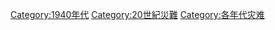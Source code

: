 [[Category:1940年代|Category:1940年代]]
[[Category:20世紀災難|Category:20世紀災難]]
[[Category:各年代灾难|Category:各年代灾难]]